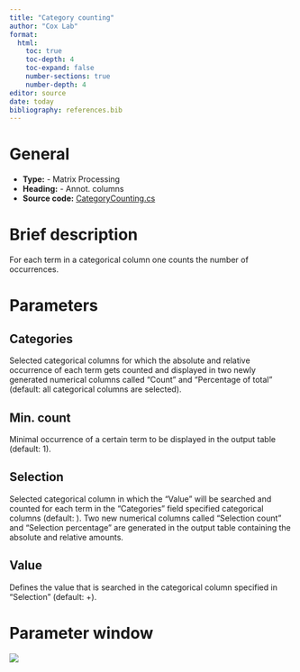 ```yaml
---
title: "Category counting"
author: "Cox Lab"
format: 
  html:
    toc: true
    toc-depth: 4
    toc-expand: false
    number-sections: true
    number-depth: 4
editor: source
date: today
bibliography: references.bib
---
```


# General

-   **Type:** - Matrix Processing
-   **Heading:** - Annot. columns
-   **Source code:** [CategoryCounting.cs](https://github.com/JurgenCox/perseus-plugins/blob/master/PerseusPluginLib/AnnotCols/CategoryCounting.cs)

# Brief description

For each term in a categorical column one counts the number of occurrences.

```{=html}
<!-- This comment and the line above it must be preserved when editing this file!
The recommended sections are these, but they may be changed on a case by case basis.
===== Detailed description =====
===== Parameters =====
===== Theoretical background =====
===== Examples =====
Make changes only below this line! -->
```
# Parameters

## Categories

Selected categorical columns for which the absolute and relative occurrence of each term gets counted and displayed in two newly generated numerical columns called "Count" and "Percentage of total" (default: all categorical columns are selected).

## Min. count

Minimal occurrence of a certain term to be displayed in the output table (default: 1).

## Selection

Selected categorical column in which the "Value" will be searched and counted for each term in the "Categories" field specified categorical columns (default: <None>). Two new numerical columns called "Selection count" and "Selection percentage" are generated in the output table containing the absolute and relative amounts.

## Value

Defines the value that is searched in the categorical column specified in "Selection" (default: +).

# Parameter window

![](images/annot.columns-category_counting-edited.png)
